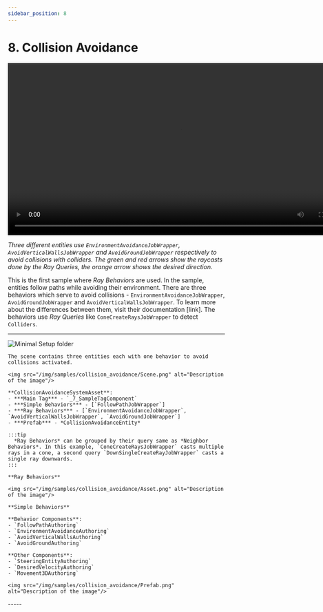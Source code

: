 ```yaml
---
sidebar_position: 8
---
```



# 8. Collision Avoidance

<video controls width="800">
  <source src="/videos/samples/collision_avoidance/Video.mp4" type="video/mp4" />
  Your browser does not support the video tag.
</video>

*Three different entities use `EnvironmentAvoidanceJobWrapper`, `AvoidVerticalWallsJobWrapper` and `AvoidGroundJobWrapper` respectively to avoid collisions with colliders. The green and red arrows show the raycasts done by the Ray Queries, the orange arrow shows the desired direction.*

This is the first sample where *Ray Behaviors* are used. In the sample, entities follow paths while avoiding their environment. There are three behaviors which serve to avoid collisions - `EnvironmentAvoidanceJobWrapper`, `AvoidGroundJobWrapper` and `AvoidVerticalWallsJobWrapper`. To learn more about the differences between them, visit their documentation [link]. The behaviors use *Ray Queries* like `ConeCreateRaysJobWrapper` to detect `Colliders`.

-----
![Minimal Setup folder](/img/samples/collision_avoidance/Folder.png)

<Tabs>
  <TabItem value="first" label="Scene"> 

    The scene contains three entities each with one behavior to avoid collisions activated.

    <img src="/img/samples/collision_avoidance/Scene.png" alt="Description of the image"/>
    
  </TabItem>
  
  <TabItem value="second" label="Steering System Asset"> 

    **CollisionAvoidanceSystemAsset**:
    - ***Main Tag*** - `_7_SampleTagComponent`
    - ***Simple Behaviors*** - [`FollowPathJobWrapper`]
    - ***Ray Behaviors*** - [`EnvironmentAvoidanceJobWrapper`, `AvoidVerticalWallsJobWrapper`, `AvoidGroundJobWrapper`]
    - ***Prefab*** - *CollisionAvoidanceEntity*

    :::tip
      *Ray Behaviors* can be grouped by their query same as *Neighbor Behaviors*. In this example, `ConeCreateRaysJobWrapper` casts multiple rays in a cone, a second query `DownSingleCreateRayJobWrapper` casts a single ray downwards.
    :::

    **Ray Behaviors**

    <img src="/img/samples/collision_avoidance/Asset.png" alt="Description of the image"/>

    **Simple Behaviors**

  </TabItem>
  
  <TabItem value="third" label="Prefab"> 
    
    **Behavior Components**:
    - `FollowPathAuthoring`
    - `EnvironmentAvoidanceAuthoring`
    - `AvoidVerticalWallsAuthoring`
    - `AvoidGroundAuthoring`

    **Other Components**:
    - `SteeringEntityAuthoring`
    - `DesiredVelocityAuthoring`
    - `Movement3DAuthoring`
    
    <img src="/img/samples/collision_avoidance/Prefab.png" alt="Description of the image"/>

  </TabItem>
</Tabs>
-----